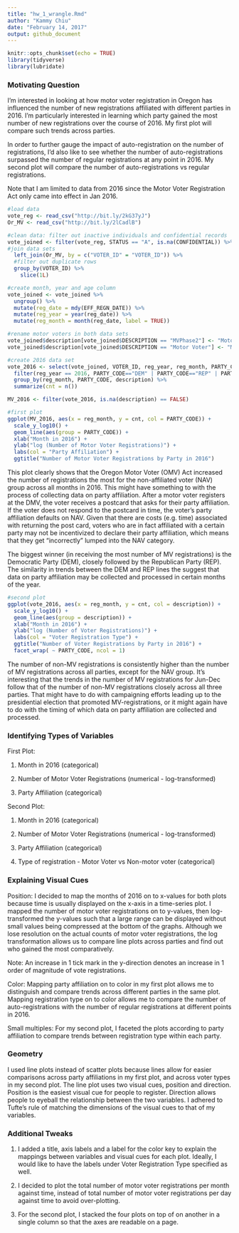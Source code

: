 ```yaml
---
title: "hw_1_wrangle.Rmd"
author: "Kammy Chiu"
date: "February 14, 2017"
output: github_document
---
```

```r
knitr::opts_chunk$set(echo = TRUE)
library(tidyverse)
library(lubridate)
```
###  Motivating Question
I'm interested in looking at how motor voter registration in Oregon has influenced the number of new registrations affiliated with different parties in 2016. I'm particularly interested in learning which party gained the most number of new registrations over the course of 2016. My first plot will compare such trends across parties.

In order to further gauge the impact of auto-registration on the number of registrations, I'd also like to see whether the number of auto-registrations surpassed the number of regular registrations at any point in 2016. My second plot will compare the number of auto-registrations vs regular registrations.

Note that I am limited to data from 2016 since the Motor Voter Registration Act only came into effect in Jan 2016.
```r
#load data
vote_reg <- read_csv("http://bit.ly/2kG37yJ")
Or_MV <- read_csv("http://bit.ly/2lCadlB")

#clean data: filter out inactive individuals and confidential records
vote_joined <- filter(vote_reg, STATUS == "A", is.na(CONFIDENTIAL)) %>%
#join data sets
  left_join(Or_MV, by = c("VOTER_ID" = "VOTER_ID")) %>%
  #filter out duplicate rows
  group_by(VOTER_ID) %>%
    slice(1L)

#create month, year and age column
vote_joined <- vote_joined %>%
  ungroup() %>%
  mutate(reg_date = mdy(EFF_REGN_DATE)) %>%
  mutate(reg_year = year(reg_date)) %>%
  mutate(reg_month = month(reg_date, label = TRUE))

#rename motor voters in both data sets
vote_joined$description[vote_joined$DESCRIPTION == "MVPhase2"] <- "Motor Voter"
vote_joined$description[vote_joined$DESCRIPTION == "Motor Voter"] <- "Motor Voter"

#create 2016 data set
vote_2016 <- select(vote_joined, VOTER_ID, reg_year, reg_month, PARTY_CODE, description) %>%
  filter(reg_year == 2016, PARTY_CODE=="DEM" | PARTY_CODE=="REP" | PARTY_CODE=="NAV" | PARTY_CODE=="IND") %>%
  group_by(reg_month, PARTY_CODE, description) %>%
  summarize(cnt = n())

MV_2016 <- filter(vote_2016, is.na(description) == FALSE)

```
```r
#first plot
ggplot(MV_2016, aes(x = reg_month, y = cnt, col = PARTY_CODE)) +
  scale_y_log10() +
  geom_line(aes(group = PARTY_CODE)) +
  xlab("Month in 2016") +
  ylab("log (Number of Motor Voter Registrations)") +
  labs(col = "Party Affiliation") +
  ggtitle("Number of Motor Voter Registrations by Party in 2016")
```
This plot clearly shows that the Oregon Motor Voter (OMV) Act increased the number of registrations the most for the non-affiliated voter (NAV) group across all months in 2016. This might have something to with the process of collecting data on party affiliation. After a motor voter registers at the DMV, the voter receives a postcard that asks for their party affiliation. If the voter does not respond to the postcard in time, the voter's party affiliation defaults on NAV. Given that there are costs (e.g. time) associated with returning the post card, voters who are in fact affiliated with a certain party may not be incentivized to declare their party affiliation, which means that they get "incorrectly" lumped into the NAV category.

The biggest winner (in receiving the most number of MV registrations) is the Democratic Party (DEM), closely followed by the Republican Party (REP). The similarity in trends between the DEM and REP lines the suggest that data on party affiliation may be collected and processed in certain months of the year.
```r
#second plot
ggplot(vote_2016, aes(x = reg_month, y = cnt, col = description)) +
  scale_y_log10() +
  geom_line(aes(group = description)) +
  xlab("Month in 2016") +
  ylab("log (Number of Voter Registrations)") +
  labs(col = "Voter Registration Type") +
  ggtitle("Number of Voter Registrations by Party in 2016") +
  facet_wrap( ~ PARTY_CODE, ncol = 1)

```
The number of non-MV registrations is consistently higher than the number of MV registrations across all parties, except for the NAV group. It's interesting that the trends in the number of MV registrations for Jun-Dec follow that of the number of non-MV registrations closely across all three parties. That might have to do with campaigning efforts leading up to the presidential election that promoted MV-registrations, or it might again have to do with the timing of which data on party affiliation are collected and processed.

###  Identifying Types of Variables
First Plot:

1. Month in 2016 (categorical)

2. Number of Motor Voter Registrations (numerical - log-transformed)

3. Party Affiliation (categorical)

Second Plot:

1. Month in 2016 (categorical)

2. Number of Motor Voter Registrations (numerical - log-transformed)

3. Party Affiliation (categorical)

4. Type of registration - Motor Voter vs Non-motor voter (categorical)

###  Explaining Visual Cues
Position:
I decided to map the months of 2016 on to x-values for both plots because time is usually displayed on the x-axis in a time-series plot. I mapped the number of motor voter registrations on to y-values, then log-transformed the y-values such that a large range can be displayed without small values being compressed at the bottom of the graphs. Although we lose resolution on the actual counts of motor voter registrations, the log transformation allows us to compare line plots across parties and find out who gained the most comparatively.

Note: An increase in 1 tick mark in the y-direction denotes an increase in 1 order of magnitude of vote registrations.

Color:
Mapping party affiliation on to color in my first plot allows me to distinguish and compare trends across different parties in the same plot. Mapping registration type on to color allows me to compare the number of auto-registrations with the number of regular registrations at different points in 2016.

Small multiples:
For my second plot, I faceted the plots according to party affiliation to compare trends between registration type within each party.

###  Geometry
I used line plots instead of scatter plots because lines allow for easier comparisons across party affiliations in my first plot, and across voter types in my second plot. The line plot uses two visual cues, position and direction. Position is the easiest visual cue for people to register. Direction allows people to eyeball the relationship between the two variables. I adhered to Tufte's rule of matching the dimensions of the visual cues to that of my variables.

###  Additional Tweaks

1. I added a title, axis labels and a label for the color key to explain the mappings between variables and visual cues for each plot. Ideally, I would like to have the labels under Voter Registration Type specified as well.

2. I decided to plot the total number of motor voter registrations per month against time, instead of total number of motor voter registrations per day against time to avoid over-plotting. 

3. For the second plot, I stacked the four plots on top of on another in a single column so that the axes are readable on a page. 